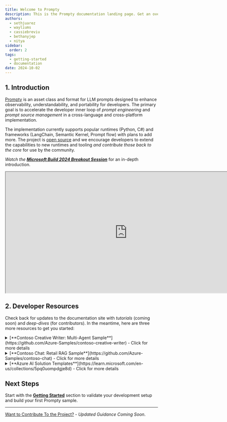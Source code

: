 ```yaml
---
title: Welcome to Prompty
description: This is the Prompty documentation landing page. Get an overview of what Prompty is and how it fits into the developer workflow for generative AI applications.
authors:
  - sethjuarez
  - wayliums
  - cassiebreviu
  - bethanyjep
  - nitya
sidebar:
  order: 2
tags:
  - getting-started
  - documentation
date: 2024-10-02
---
```


## 1. Introduction

[Prompty](https://github.com/microsoft/prompty) is an asset class and format for LLM prompts designed to enhance observability, understandability, and portability for developers. The primary goal is to accelerate the developer inner loop of _prompt engineering_ and _prompt source management_ in a cross-language and cross-platform implementation. 

The implementation currently supports popular runtimes (Python, C#) and frameworks (LangChain, Semantic Kernel, Prompt flow) with plans to add more. 
The project is [open source](https://github.com/microsoft/prompty) and we encourage developers to extend the capabilities to new runtimes and tooling _and contribute those back to the core_ for use by the community.

_Watch the [**Microsoft Build 2024 Breakout Session**](https://build.microsoft.com/sessions/86e41e8b-1fd2-40fa-a608-6f99a28d4a61?source=sessions)_ for an in-depth introduction. 
<iframe width="800" height="400" src="https://www.youtube.com/embed/HALMFU7o9Gc" title="BRK114:Practical End-to-End AI Development using Prompty and AI Studio"></iframe>

## 2. Developer Resources

Check back for updates to the documentation site with _tutorials_ (coming soon) and _deep-dives_ (for contributors). In the meantime, here are three more resources to get you started:

<details>
<summary> [**Contoso Creative Writer: Multi-Agent Sample**](https://github.com/Azure-Samples/contoso-creative-writer) - Click for more details </summary>

Contoso Creative Writer is an app that will help you write well researched, product specific articles. Enter the required information and then click "Start Work". To watch the steps in the agent workflow select the debug button in the bottom right corner of the screen. The result will begin writing once the agents complete the tasks to write the article. |  _The solution is built with Prompty and Azure AI Studio_ - [*Workshop Guide*](https://github.com/Azure-Samples/contoso-creative-writer/blob/main/docs/README.md)

</details>

<details>
<summary> [**Contoso Chat: Retail RAG Sample**](https://github.com/Azure-Samples/contoso-chat) - Click for more details </summary>

This sample implements a retail copilot solution for Contoso Outdoor that uses a retrieval augmented generation design pattern to ground chatbot responses in the retailer's product and customer data. Customers can now ask questions from the website in natural language, and get relevant responses along with potential recommendations based on their purchase history - with responsible AI practices to ensure response quality and safety. | _The solution is built with Prompty and Azure AI Studio_ - [*Workshop Guide*](https://aka.ms/aitour/contoso-chat/workshop)

</details>

<details>
<summary> [**Azure AI Solution Templates**](https://learn.microsoft.com/en-us/collections/5pq0uompdgje8d) - Click for more details </summary>

This is a curated set of Azure AI Templates for use with the Azure Developer CLI, and released initially at Microsoft Build 2024. The collection showcases complete end-to-end solutions for diverse application scenarios, languages, and frameworks - using Prompty and Azure AI Studio. Deploy the solution with one command, then customize it to your needs to learn by experimentation.

</details>

## Next Steps

Start with the **[Getting Started](/docs/getting-started)** section to validate your development setup and build your first Prompty sample.

---
[Want to Contribute To the Project?](/docs/contributing/) - _Updated Guidance Coming Soon_.
